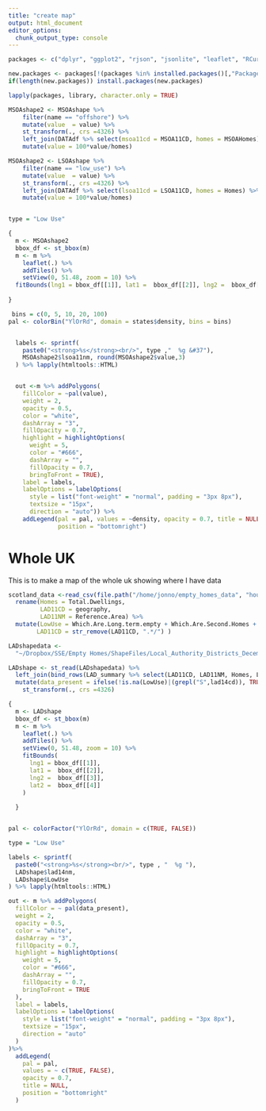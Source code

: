 ```yaml
---
title: "create map"
output: html_document
editor_options: 
  chunk_output_type: console
---
```



```r

packages <- c("dplyr", "ggplot2", "rjson", "jsonlite", "leaflet", "RCurl")

new.packages <- packages[!(packages %in% installed.packages()[,"Package"])]
if(length(new.packages)) install.packages(new.packages)

lapply(packages, library, character.only = TRUE)
```

```r
MSOAshape2 <- MSOAshape %>%
    filter(name == "offshore") %>%
    mutate(value  = value) %>%
    st_transform(., crs =4326) %>%
    left_join(DATAdf %>% select(msoa11cd = MSOA11CD, homes = MSOAHomes) %>% distinct()) %>%
    mutate(value = 100*value/homes)

MSOAshape2 <- LSOAshape %>%
    filter(name == "low_use") %>%
    mutate(value  = value) %>%
    st_transform(., crs =4326) %>%
    left_join(DATAdf %>% select(lsoa11cd = LSOA11CD, homes = Homes) %>% distinct()) %>%
    mutate(value = 100*value/homes)


type = "Low Use"

{
  m <- MSOAshape2
  bbox_df <- st_bbox(m)
  m <- m %>%
    leaflet(.) %>%
    addTiles() %>%
    setView(0, 51.48, zoom = 10) %>%
  fitBounds(lng1 = bbox_df[[1]], lat1 =  bbox_df[[2]], lng2 =  bbox_df[[3]], lat2 =  bbox_df[[4]])
  
}

 bins = c(0, 5, 10, 20, 100)
pal <- colorBin("YlOrRd", domain = states$density, bins = bins)


  labels <- sprintf(
    paste0("<strong>%s</strong><br/>", type ,"  %g &#37"),
    MSOAshape2$lsoa11nm, round(MSOAshape2$value,3)
  ) %>% lapply(htmltools::HTML)


  out <-m %>% addPolygons(
    fillColor = ~pal(value),
    weight = 2,
    opacity = 0.5,
    color = "white",
    dashArray = "3",
    fillOpacity = 0.7,
    highlight = highlightOptions(
      weight = 5,
      color = "#666",
      dashArray = "",
      fillOpacity = 0.7,
      bringToFront = TRUE),
    label = labels,
    labelOptions = labelOptions(
      style = list("font-weight" = "normal", padding = "3px 8px"),
      textsize = "15px",
      direction = "auto")) %>%
    addLegend(pal = pal, values = ~density, opacity = 0.7, title = NULL,
              position = "bottomright")

```

# Whole UK

This is to make a map of the whole uk showing where I have data

```r

scotland_data <-read_csv(file.path("/home/jonno/empty_homes_data", "household-estimates.csv"), name_repair = 'universal') %>%
  rename(Homes = Total.Dwellings,
         LAD11CD = geography,
         LAD11NM = Reference.Area) %>%
  mutate(LowUse = Which.Are.Long.term.empty + Which.Are.Second.Homes + Which.Are.Vacant,
        LAD11CD = str_remove(LAD11CD, ".*/") )

LADshapedata <-
  "~/Dropbox/SSE/Empty Homes/ShapeFiles/Local_Authority_Districts_December_2014_Ultra_Generalised_Clipped_Boundaries_in_Great_Britain"

LADshape <- st_read(LADshapedata) %>%
  left_join(bind_rows(LAD_summary %>% select(LAD11CD, LAD11NM, Homes, LowUse), scotland_data), by = c('lad14cd' = 'LAD11CD')) %>%
  mutate(data_present = ifelse(!is.na(LowUse)|(grepl("S",lad14cd)), TRUE, FALSE))  %>%
    st_transform(., crs =4326)

{
  m <- LADshape
  bbox_df <- st_bbox(m)
  m <- m %>%
    leaflet(.) %>%
    addTiles() %>%
    setView(0, 51.48, zoom = 10) %>%
    fitBounds(
      lng1 = bbox_df[[1]],
      lat1 =  bbox_df[[2]],
      lng2 =  bbox_df[[3]],
      lat2 =  bbox_df[[4]]
    )
  
  }


pal <- colorFactor("YlOrRd", domain = c(TRUE, FALSE))

type = "Low Use"

labels <- sprintf(
  paste0("<strong>%s</strong><br/>", type , "  %g "),
  LADshape$lad14nm,
  LADshape$LowUse
) %>% lapply(htmltools::HTML)

out <- m %>% addPolygons(
  fillColor = ~ pal(data_present),
  weight = 2,
  opacity = 0.5,
  color = "white",
  dashArray = "3",
  fillOpacity = 0.7,
  highlight = highlightOptions(
    weight = 5,
    color = "#666",
    dashArray = "",
    fillOpacity = 0.7,
    bringToFront = TRUE
  ),
  label = labels,
  labelOptions = labelOptions(
    style = list("font-weight" = "normal", padding = "3px 8px"),
    textsize = "15px",
    direction = "auto"
  )
)%>%
  addLegend(
    pal = pal,
    values = ~ c(TRUE, FALSE),
    opacity = 0.7,
    title = NULL,
    position = "bottomright"
  )
  
```

